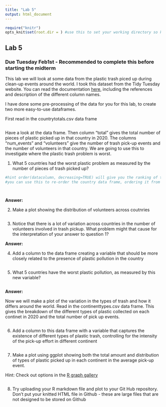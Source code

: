 ```yaml
---
title: "Lab 5"
output: html_document
---
```


```r
require("knitr")
opts_knit$set(root.dir = ) #use this to set your working directory so knitr understands it
```

## Lab 5

### Due Tuesday Feb1st - Recommended to complete this before starting the midterm

This lab we will look at some data from the plastic trash piced up during clean-up events around the world. I took this dataset from the Tidy Tuesday website. You can read the documentation [here](https://github.com/rfordatascience/tidytuesday/blob/master/data/2021/2021-01-26/readme.md), including the references and description of the different column names.

I have done some pre-processing of the data for you for this lab, to create two more easy-to-use dataframes.

First read in the countrytotals.csv data frame
```r


```

Have a look at the data frame. Then column "total" gives the total number of pieces of plastic picked up in that country in 2020. The columns "num_events" and "volunteers" give the number of trash pick-up events and the number of volunteers in that country. We are going to use this to investigate where the plastic trash problem is worst.

1. What 5 countries had the worst plastic problem as measured by the number of pieces of trash picked up?

```r

#hint order(datacolumn, decreasing=TRUE) will give you the ranking of the countries by the values in the data column
#you can use this to re-order the country data frame, ordering it from the country with the most trash picked up to the least




```

**Answer:** 

2. Make a plot showing the distribution of volunteers across coutnries

```r



```

3. Notice that there is a lot of variation across countries in the number of volunteers involved in trash pickup. What problem might that cause for the interpretation of your answer to question 1?

**Answer:** 

4. Add a column to the data frame creating a variable that should be more closely related to the presence of plastic pollution in the country

```r



```

5. What 5 countries have the worst plastic pollution, as measured by this new variable?

```r


```

**Answer:** 

Now we will make a plot of the variation in the types of trash and how it differs around the world. Read in the continenttypes.csv data frame. This gives the breakdown of the different types of plastic collected on each continet in 2020 and the total number of pick up events.

```r


```

6. Add a column to this data frame with a variable that captures the existence of different types of plastic trash, controlling for the intensity of the pick-up effort in different continent

```r

```

7. Make a plot using ggplot showing both the total amount and distribution of types of plastic picked up in each continent in the average pick-up event.

Hint: Check out options in the [R graph gallery](https://www.r-graph-gallery.com)

```r

```

8. Try uploading your R markdown file and plot to your Git Hub repository. Don't put your knitted HTML file in Github - these are large files that are not designed to be stored on Github

